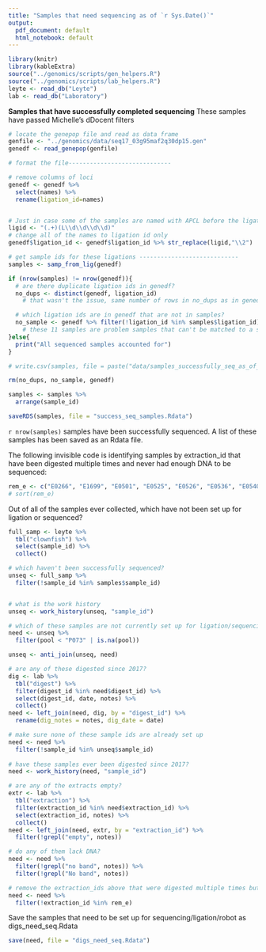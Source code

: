 ```yaml
---
title: "Samples that need sequencing as of `r Sys.Date()`"
output:
  pdf_document: default
  html_notebook: default
---
```

```r
library(knitr)
library(kableExtra)
source("../genomics/scripts/gen_helpers.R")
source("../genomics/scripts/lab_helpers.R")
leyte <- read_db("Leyte")
lab <- read_db("Laboratory")
```

**Samples that have successfully completed sequencing**
These samples have passed Michelle's dDocent filters
```r
# locate the genepop file and read as data frame
genfile <- "../genomics/data/seq17_03g95maf2q30dp15.gen"
genedf <- read_genepop(genfile)

# format the file-----------------------------

# remove columns of loci
genedf <- genedf %>% 
  select(names) %>% 
  rename(ligation_id=names)


# Just in case some of the samples are named with APCL before the ligation_id, create a search term to search for ligation ids within a name
ligid <- "(.+)(L\\d\\d\\d\\d)" 
# change all of the names to ligation id only
genedf$ligation_id <- genedf$ligation_id %>% str_replace(ligid,"\\2")

# get sample ids for these ligations ----------------------------
samples <- samp_from_lig(genedf)

if (nrow(samples) != nrow(genedf)){
  # are there duplicate ligation ids in genedf?
  no_dups <- distinct(genedf, ligation_id) 
    # that wasn't the issue, same number of rows in no_dups as in genedf

  # which ligation ids are in genedf that are not in samples?
  no_sample <- genedf %>% filter(!ligation_id %in% samples$ligation_id)
    # these 11 samples are problem samples that can't be matched to a sample
}else{
  print("All sequenced samples accounted for")
}

# write.csv(samples, file = paste("data/samples_successfully_seq_as_of_", Sys.Date(), ".csv", sep = "" ))

rm(no_dups, no_sample, genedf)

samples <- samples %>% 
  arrange(sample_id)

saveRDS(samples, file = "success_seq_samples.Rdata")
```
`r nrow(samples)` samples have been successfully sequenced.
A list of these samples has been saved as an Rdata file.

The following invisible code is identifying samples by extraction_id that have been digested multiple times and never had enough DNA to be sequenced:
```r
rem_e <- c("E0266", "E1699", "E0501", "E0525", "E0526", "E0536", "E0540", "E0569", "E0683", "E0686", "E0687", "E0703", "E0713", "E2292", "E0554", "E0741", "E0745", "E0763", "E0795", "E0797", "E0851", "E0885", "E0888", "E0891", "E0964", "E0965", "E0979", "E0980", "E0981", "E1011", "E1036", "E1338", "E1339", "E1347", "E1370", "E2759", "E2775", "E2799", "E2773", "E2763", "E2569", "E2642", "E2738", "E2707", "E2736", "E2753", "E2734", "E2735", "E2737", "E0404", "E0533", "E0555", "E0572", "E0677", "E0725", "E0793", "E1304", "E1306", "E1309", "E1311", "E1313", "E1315", "E1316", "E1319", "E1320", "E1321", "E1322", "E1323", "E1326", "E1327", "E1328", "E1329", "E1332", "E1333", "E1336", "E2690", "E2737", "E0248", "E0267", "E0301", "E0310", "E0314", "E0315", "E0321", "E0322", "E0324", "E0336", "E0340", "E0358", "E0424", "E0462", "E0463", "E0470", "E0476", "E0480", "E0487", "E0490", "E0506", "E0508", "E0512", "E0516", "E0521", "E0532", "E0565", "E2602", "E2607", "E2808")
# sort(rem_e)
```


Out of all of the samples ever collected, which have not been set up for ligation or sequenced?
```r
full_samp <- leyte %>% 
  tbl("clownfish") %>% 
  select(sample_id) %>% 
  collect()

# which haven't been successfully sequenced?
unseq <- full_samp %>% 
  filter(!sample_id %in% samples$sample_id)


# what is the work history
unseq <- work_history(unseq, "sample_id")

# which of these samples are not currently set up for ligation/sequencing
need <- unseq %>% 
  filter(pool < "P073" | is.na(pool))

unseq <- anti_join(unseq, need)

# are any of these digested since 2017?
dig <- lab %>% 
  tbl("digest") %>% 
  filter(digest_id %in% need$digest_id) %>% 
  select(digest_id, date, notes) %>% 
  collect()
need <- left_join(need, dig, by = "digest_id") %>% 
  rename(dig_notes = notes, dig_date = date)

# make sure none of these sample ids are already set up 
need <- need %>% 
  filter(!sample_id %in% unseq$sample_id)
  
# have these samples ever been digested since 2017?
need <- work_history(need, "sample_id")

# are any of the extracts empty?
extr <- lab %>% 
  tbl("extraction") %>% 
  filter(extraction_id %in% need$extraction_id) %>% 
  select(extraction_id, notes) %>% 
  collect()
need <- left_join(need, extr, by = "extraction_id") %>% 
  filter(!grepl("empty", notes))

# do any of them lack DNA?
need <- need %>% 
  filter(!grepl("no band", notes)) %>% 
  filter(!grepl("No band", notes))

# remove the extraction_ids above that were digested multiple times but always failed
need <- need %>% 
  filter(!extraction_id %in% rem_e)
```
Save the samples that need to be set up for sequencing/ligation/robot as digs_need_seq.Rdata
```r
save(need, file = "digs_need_seq.Rdata")

```

